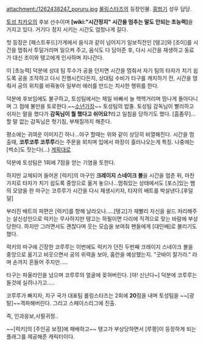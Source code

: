 attachment:/1262438247_poruru.jpg
[[롤링스타즈]]의 등장인물. [[홍범기]] 성우 담당.

[[토성 치카오]]의 후보 선수이며 '''[wiki:"시간정지" 시간을 멈추는 말도 안되는 초능력]'''을 가지고 있다. 거기다 정지 시키는 시간도 엄청나게 길다.

첫 등장은 [패스트푸드]가게에서 음식과 같이 넘어지기 일보직전인 [탱고]와 [조이]를
시간을 멈춰서 투덜거리며 일으켜 주고, 음식도 다 담아준 후, 다시 시간을 재생하고
동료가 대신 조이와 탱고에게 인사하며 지나간다. 

이 [초능력] 덕분에 상대 팀 투수가 공을 던지면 시간을 멈춰서 자기 팀의 타자가 치기 쉽도록 공을 조작하고 다시 진행시킨다든지, 상대팀 수비가 타구를 캐치하기 전, 시간을 멈춰서 공의 위치를 바꿔놓아 일부러 에러를 만드는 치사한 행위를 한다.

덕분에 후보임에도 불구하고, 토성팀에서는 제일 바빠서 늘 헥헥거리며 땀나게 돌아다니며 그 점에 불만을 토로한다.~~[[소년가장]]~~ 토성팀의 밥줄. 토성팀 감독님이 빨리하고 쉬자는 말을 했다가 '''감독님이 뭘 했다고 쉬어요?'''라고 일침을 당하기도 했다. [흠좀무]...할 말 없는 감독님은 헛기침, 부채질까지 해준다.

평소에는 귀여운 이미지긴 하나...야구 할때는 위와 같이 상당히 비열해진다. 시간을 멈출때, '''코루코루 코루루'''라는 주문을 외치며 입에서 파장이 흘러나오는게 특징. 나중에는 [썩소]도 짓는다(...) [http://blogfile.paran.com/BLOG_1002096/201001/1263110302_비열.jpg 계획대로]

덕분에 토성팀은 1회에 7점을 얻는 기염을 토한다.

하지만 교체되어 들어온 [럭키]의 마구인 '''크레이지 스네이크 볼'''을 시간을 멈춘 뒤,
마찬가지로 타자가 치기 쉽도록 중앙으로 옮겨 놓으나...멈춰있는 상태에서도 [포스]있는
뱀의 모양을 한 마구는 코루루가 시간을 다시 재생시키자, 타자의 배트를 박살낸다.[후덜덜]

부러진 배트의 파편은 [럭키]를 향해 날라오나.....[탱고]가 재빨리 자신을 쉴드 처리해주는 살신성인으로 럭키는 무사하지만 탱고는 하필이면 다리에 직격으로 맞는 바람에 부상당한다. 하지만 그러면서도 괜찮다며 웃는 모습을 보여줘 팬들에게 [대인배]로 불리기도 했다.

럭키의 마구에 긴장한 코루루는 이번에도 럭키가 던진 두번째 크레이지 스네이크 볼을 중앙으로 옮기고 비웃으면서 공의 위력을 보아, 홈런을 예상했는지. "굿바이 잘가라." 라며 손까지 흔들어 주지만.....

타구는 파울라인을 넘으며 코루루의 얼굴에 꽂혀버린다. [야! 신난다~] 덕분에 코루루는 들것에 실려나가고.....

코루루가 빠지자, 지구 국가 대표팀 롤링스타즈는 2회에 '''20'''점을 내며 토성팀을 ~~[광탈]~~격파해버린다. 그리고 스페이스리그에 진출.

즉, 인과응보,사필귀정.. 
  
~~[럭키]의 [주인공 보정]에 패배하고~~ 탱고가 부상당하면서 [루팡]이 등장하게 되는 플래그를 제공해준 캐릭터이다.
